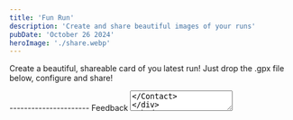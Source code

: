 ```yaml
---
title: 'Fun Run'
description: 'Create and share beautiful images of your runs'
pubDate: 'October 26 2024'
heroImage: './share.webp'
---
```


Create a beautiful, shareable card of you latest run! Just drop the .gpx file below, configure and share!


<RunShare client:load />  


<div class='mt-5'>
----------------------
<span class="mb-0! text-sm">Feedback</span>
<Contact client:idle post="Run Share" title="Submit Form" containerClass="flex gap-5" buttonText="Submit" >
  <Textarea name="message" required placeholder="Type your message here." />
</Contact>
</div>
